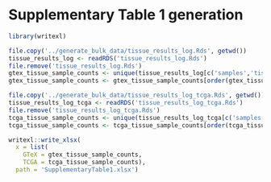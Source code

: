 # Supplementary Table 1 generation

```r
library(writexl)
```

```r
file.copy('../generate_bulk_data/tissue_results_log.Rds', getwd())
tissue_results_log <- readRDS('tissue_results_log.Rds')
file.remove('tissue_results_log.Rds')
gtex_tissue_sample_counts <- unique(tissue_results_log[c('samples','tissue')])
gtex_tissue_sample_counts <- gtex_tissue_sample_counts[order(gtex_tissue_sample_counts['tissue']),]
```

```r
file.copy('../generate_bulk_data/tissue_results_log_tcga.Rds', getwd())
tissue_results_log_tcga <- readRDS('tissue_results_log_tcga.Rds')
file.remove('tissue_results_log_tcga.Rds')
tcga_tissue_sample_counts <- unique(tissue_results_log_tcga[c('samples','tissue')])
tcga_tissue_sample_counts <- tcga_tissue_sample_counts[order(tcga_tissue_sample_counts['tissue']),]
```

```r
writexl::write_xlsx(
  x = list(
    GTeX = gtex_tissue_sample_counts, 
    TCGA = tcga_tissue_sample_counts),
  path = 'SupplementaryTable1.xlsx')
```
